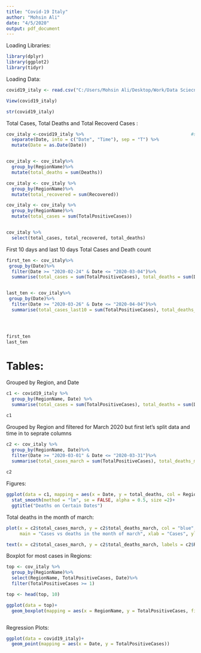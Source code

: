 ---
title: "Covid-19 Italy"
author: "Mohsin Ali"
date: "4/5/2020"
output: pdf_document
---

Loading Libraries:

```{r}
library(dplyr)
library(ggplot2)
library(tidyr)

```

Loading Data:

```{r}
covid19_italy <- read.csv("C:/Users/Mohsin Ali/Desktop/Work/Data Sciecne/NoteBooks/R/Datasets/covid19_italy_region.csv")

View(covid19_italy)

str(covid19_italy)

```

Total Cases, Total Deaths and Total Recoverd Cases :

```{r}
cov_italy <-covid19_italy %>%                                        #splitting date and time into seprate columns
  separate(Date, into = c("Date", "Time"), sep = "T") %>%
  mutate(Date = as.Date(Date))


cov_italy <- cov_italy%>%
  group_by(RegionName)%>%
  mutate(total_deaths = sum(Deaths))

cov_italy <- cov_italy %>%
  group_by(RegionName)%>%
  mutate(total_recovered = sum(Recovered))

cov_italy <- cov_italy %>%
  group_by(RegionName)%>%
  mutate(total_cases = sum(TotalPositiveCases))


cov_italy %>%
  select(total_cases, total_recovered, total_deaths)

```

First 10 days and last 10 days Total Cases and Death count

```{r}

first_ten <- cov_italy%>%
 group_by(Date)%>%
  filter(Date >= "2020-02-24" & Date <= "2020-03-04")%>%
  summarise(total_cases = sum(TotalPositiveCases), total_deaths = sum(Deaths))


last_ten <- cov_italy%>%
 group_by(Date)%>%
  filter(Date >= "2020-03-26" & Date <= "2020-04-04")%>%
  summarise(total_cases_last10 = sum(TotalPositiveCases), total_deaths_last10 = sum(Deaths))




first_ten
last_ten


```

# Tables:

Grouped by Region, and Date

```{r}
c1 <- covid19_italy %>%
  group_by(RegionName, Date) %>%
  summarise(total_cases = sum(TotalPositiveCases), total_deaths = sum(Deaths))

c1

```

Grouped by Region and filtered for March 2020 but first let's split data and time in to seprate columns

```{r}

c2 <- cov_italy %>%
  group_by(RegionName, Date)%>%
  filter(Date >= "2020-03-01" & Date <= "2020-03-31")%>%
  summarise(total_cases_march = sum(TotalPositiveCases), total_deaths_march = sum(Deaths))
  
c2

```

Figures:

```{r}
ggplot(data = c1, mapping = aes(x = Date, y = total_deaths, col = RegionName, group = factor(RegionName))) +
  stat_smooth(method = "lm", se = FALSE, alpha = 0.5, size =2)+
  ggtitle("Deaths on Certain Dates")


```

Total deaths in the month of march:

```{r}
plot(x = c2$total_cases_march, y = c2$total_deaths_march, col = "blue", pch = 25, cex = 3,
     main = "Cases vs deaths in the month of march", xlab = "Cases", ylab = "Deaths")

text(x = c2$total_cases_march, y = c2$total_deaths_march, labels = c2$RegionName, cex=0.5, font=2)
```

Boxplot for most cases in Regions:


```{r}
top <- cov_italy %>%
  group_by(RegionName)%>%
  select(RegionName, TotalPositiveCases, Date)%>%
  filter(TotalPositiveCases >= 1)

top <- head(top, 10)

ggplot(data = top)+
  geom_boxplot(mapping = aes(x = RegionName, y = TotalPositiveCases, fill = RegionName))



```

Regression Plots:

```{r}
ggplot(data = covid19_italy)+
  geom_point(mapping = aes(x = Date, y = TotalPositiveCases))
  
```





